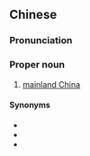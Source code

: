 ==Chinese==
{{zh-forms|s=中国内地|type=22}}

===Pronunciation===
{{zh-pron
|m=Zhōngguó nèidì
|c=zung1 gwok3 noi6 dei6
|cat=pn
}}

===Proper noun===
{{zh-proper noun}}

# [[mainland China]]

====Synonyms====
* {{zh-l|大陸}}
* {{zh-l|內地}}
* {{zh-l|中國大陸}}